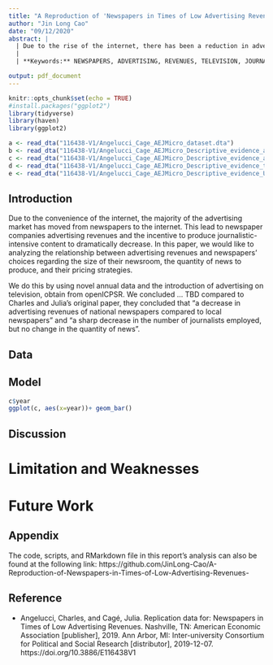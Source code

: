 ```yaml
---
title: "A Reproduction of 'Newspapers in Times of Low Advertising Revenues'"
author: "Jin Long Cao"
date: "09/12/2020"
abstract: |
  | Due to the rise of the internet, there has been a reduction in advertising revenues for newspapers. In this paper we attempt to reproduce 'Newspapers in Times of Low Advertising Revenues' by Charles Angelucci and Julia Cage. We find… TBD (We would like to see if we come to the same conclusion as Charles and Julia).
  |
  | **Keywords:** NEWSPAPERS, ADVERTISING, REVENUES, TELEVISION, JOURNALISTS, INTERNET

output: pdf_document
---
```


```r
knitr::opts_chunk$set(echo = TRUE)
#install.packages("ggplot2")
library(tidyverse)
library(haven)
library(ggplot2)
```

```r
a <- read_dta("116438-V1/Angelucci_Cage_AEJMicro_dataset.dta")
b <- read_dta("116438-V1/Angelucci_Cage_AEJMicro_Descriptive_evidence_advertisement.dta")
c <- read_dta("116438-V1/Angelucci_Cage_AEJMicro_Descriptive_evidence_advertising_industry.dta")
d <- read_dta("116438-V1/Angelucci_Cage_AEJMicro_Descriptive_evidence_television_quality.dta")
e <- read_dta("116438-V1/Angelucci_Cage_AEJMicro_Descriptive_evidence_US.dta")
```


## Introduction
Due to the convenience of the internet, the majority of the advertising market has moved from newspapers to the internet. This lead to newspaper companies advertising revenues and the incentive to produce journalistic-intensive content to dramatically decrease. In this paper, we would like to analyzing the relationship between advertising revenues and newspapers’ choices regarding the size of their newsroom, the quantity of news to produce, and their pricing strategies.

We do this by using novel annual data and the introduction of advertising on television, obtain from openICPSR. We concluded ... TBD compared to Charles and Julia's original paper, they concluded that “a decrease in advertising revenues of national newspapers compared to local newspapers” and “a sharp decrease in the number of journalists employed, but no change in the quantity of news”.


## Data

## Model
```r
c$year
ggplot(c, aes(x=year))+ geom_bar()
```




## Discussion

# Limitation and Weaknesses

# Future Work

## Appendix
The code, scripts, and RMarkdown file in this report’s analysis can also be found at the following link:
https://github.com/JinLong-Cao/A-Reproduction-of-Newspapers-in-Times-of-Low-Advertising-Revenues-

## Reference
- Angelucci, Charles, and Cagé, Julia. Replication data for: Newspapers in Times of Low Advertising Revenues. Nashville, TN: American Economic Association [publisher], 2019. Ann Arbor, MI: Inter-university Consortium for Political and Social Research [distributor], 2019-12-07. https://doi.org/10.3886/E116438V1


